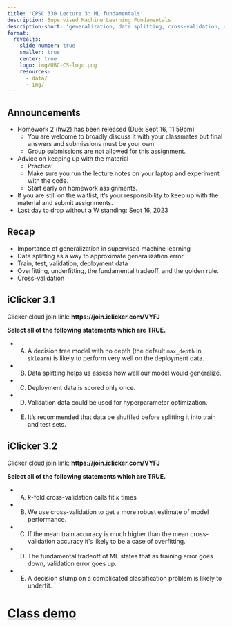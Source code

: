 ```yaml
---
title: 'CPSC 330 Lecture 3: ML fundamentals'
description: Supervised Machine Learning Fundamentals
description-short: 'generalization, data splitting, cross-validation, overfitting, underfitting, the fundamental tradeoff, the golden rule'
format:
  revealjs:
    slide-number: true
    smaller: true
    center: true
    logo: img/UBC-CS-logo.png
    resources:
      - data/
      - img/
---
```


## Announcements 

- Homework 2 (hw2) has been released (Due: Sept 16, 11:59pm)
  - You are welcome to broadly discuss it with your classmates but final answers and submissions must be your own.
  - Group submissions are not allowed for this assignment.
- Advice on keeping up with the material
  - Practice!
  - Make sure you run the lecture notes on your laptop and experiment with the code. 
  - Start early on homework assignments.
- If you are still on the waitlist, it’s your responsibility to keep up with the material and submit assignments.
- Last day to drop without a W standing: Sept 16, 2023

## Recap 
- Importance of generalization in supervised machine learning
- Data splitting as a way to approximate generalization error
- Train, test, validation, deployment data
- Overfitting, underfitting, the fundamental tradeoff, and the golden rule.
- Cross-validation


## iClicker 3.1

Clicker cloud join link: **https://join.iclicker.com/VYFJ**

**Select all of the following statements which are TRUE.**

- (A) A decision tree model with no depth (the default `max_depth` in `sklearn`) is likely to perform very well on the deployment data.
- (B) Data splitting helps us assess how well our model would generalize.
- (C) Deployment data is scored only once.
- (D) Validation data could be used for hyperparameter optimization.
- (E) It’s recommended that data be shuffled before splitting it into train and test sets.


## iClicker 3.2

Clicker cloud join link: **https://join.iclicker.com/VYFJ**

**Select all of the following statements which are TRUE.**

- (A) $k$-fold cross-validation calls fit $k$ times
- (B) We use cross-validation to get a more robust estimate of model performance.
- (C) If the mean train accuracy is much higher than the mean cross-validation accuracy it's likely to be a case of overfitting.
- (D) The fundamental tradeoff of ML states that as training error goes down, validation error goes up.
- (E) A decision stump on a complicated classification problem is likely to underfit.


# [Class demo](https://github.com/UBC-CS/cpsc330-2024W1/blob/main/lectures/102-Varada-lectures/class_demos/demo_03-ml-fundamentals.ipynb)